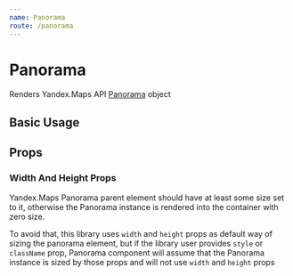 ```yaml
---
name: Panorama
route: /panorama
---
```



# Panorama

Renders Yandex.Maps API [Panorama][panorama] object

## Basic Usage

<Playground>
  <YMaps>
    <Panorama defaultPoint={[55.733685, 37.588264]} />
  </YMaps>
</Playground>

## Props

<Props of={_Panorama} />

### Width And Height Props

Yandex.Maps Panorama parent element should have at least some size set to it,
otherwise the Panorama instance is rendered into the container with zero size.

To avoid that, this library uses `width` and `height` props as default way of
sizing the panorama element, but if the library user provides `style` or
`className` prop, Panorama component will assume that the Panorama instance is
sized by those props and will not use `width` and `height` props

[panorama]:
  https://tech.yandex.ru/maps/doc/jsapi/2.1/ref/reference/panorama.Player-docpage/
